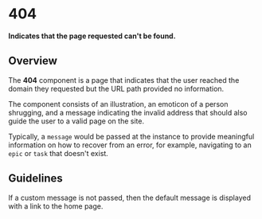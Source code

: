 

<Meta title="Pages/404/Intro" component={FourOhFour} />

# 404

**Indicates that the page requested can't be found.**

## Overview

The **404** component is a page that indicates that the user reached the domain
they requested but the URL path provided no information.

The component consists of an illustration, an emoticon of a person shrugging,
and a message indicating the invalid address that should also guide the user to
a valid page on the site.

Typically, a `message` would be passed at the instance to provide meaningful
information on how to recover from an error, for example, navigating to an
`epic` or `task` that doesn't exist.

## Guidelines

<Story id="pages-404-component--four-oh-four" />

If a custom message is not passed, then the default message is displayed with a
link to the home page.

<Story id="pages-404-component--empty-four-oh-four" />
